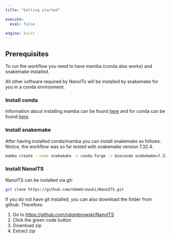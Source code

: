 ---
title: "Getting started"

execute:
  eval: false

engine: knitr
---



## Prerequisites

To run the workflow you need to have mamba (conda also works) and snakemake installed. 

All other software required by NanoITs will be installed by snakemake for you in a conda environment.


### Install conda

 Information about installing  mamba can be found [here](https://mamba.readthedocs.io/en/latest/mamba-installation.html) and for conda can be found [here](https://docs.conda.io/projects/conda/en/latest/user-guide/install/).

### Install snakemake

After having installed conda/mamba you can install snakemake as follows. Notice, the workflow was so far tested with snakemake version 7.32.4.

```{bash}
mamba create --name snakemake -c conda-forge -c bioconda snakemake=7.32.4 python=3.11.6
```


### Install NanoITS

NanoITS can be installed via git:

```{bash}
git clone https://github.com/ndombrowski/NanoITS.git
```

If you do not have git installed, you can also download the folder from github. Therefore:

1. Go to <https://github.com/ndombrowski/NanoITS>
2. Click the green code button
3. Download zip
4. Extract zip